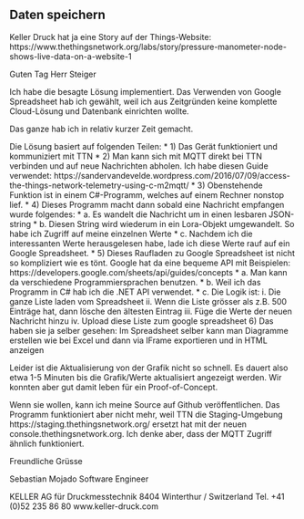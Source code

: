 ## Daten speichern


Keller Druck hat ja eine Story auf der Things-Website:
https://www.thethingsnetwork.org/labs/story/pressure-manometer-node-shows-live-data-on-a-website-1





Guten Tag Herr Steiger
 
Ich habe die besagte Lösung implementiert.
Das Verwenden von Google Spreadsheet hab ich gewählt, weil ich aus Zeitgründen keine komplette Cloud-Lösung und Datenbank einrichten wollte.

Das ganze hab ich in relativ kurzer Zeit gemacht.
 
Die Lösung basiert auf folgenden Teilen:
* 1)     Das Gerät funktioniert und kommuniziert mit TTN
* 2)     Man kann sich mit MQTT direkt bei TTN verbinden und auf neue Nachrichten abholen. Ich habe diesen Guide verwendet: https://sandervandevelde.wordpress.com/2016/07/09/access-the-things-network-telemetry-using-c-m2mqtt/
* 3)     Obenstehende Funktion ist in einem C#-Programm, welches auf einem Rechner nonstop lief.
* 4)     Dieses Programm macht dann sobald eine Nachricht empfangen wurde folgendes:
* a.     Es wandelt die Nachricht um in einen lesbaren JSON-string
* b.    Diesen String wird wiederum in ein Lora-Objekt umgewandelt. So habe ich Zugriff auf meine einzelnen Werte
* c.     Nachdem ich die interessanten Werte herausgelesen habe, lade ich diese Werte rauf auf ein Google Spreadsheet.
* 5)     Dieses Raufladen zu Google Spreadsheet ist nicht so kompliziert wie es tönt. Google hat da eine bequeme API mit Beispielen: https://developers.google.com/sheets/api/guides/concepts
* a.     Man kann da verschiedene Programmiersprachen benutzen.
* b.    Weil ich das Programm in C# hab ich die .NET API verwendet.
* c.     Die Logik ist:
                                          i.    Die ganze Liste laden vom Spreadsheet
                                         ii.    Wenn die Liste grösser als z.B. 500 Einträge hat, dann lösche den ältesten Eintrag
                                        iii.    Füge die Werte der neuen Nachricht hinzu
                                        iv.    Upload diese Liste zum google spreadsheet
6)     Das haben sie ja selber gesehen: Im Spreadsheet selber kann man Diagramme erstellen wie bei Excel und dann via IFrame exportieren und in HTML anzeigen
 
Leider ist die Aktualisierung von der Grafik nicht so schnell. Es dauert also etwa 1-5 Minuten bis die Grafik/Werte aktualisiert angezeigt werden. Wir konnten aber gut damit leben für ein Proof-of-Concept.
 
Wenn sie wollen, kann ich meine Source auf Github veröffentlichen. Das Programm funktioniert aber nicht mehr, weil TTN die Staging-Umgebung  https://staging.thethingsnetwork.org/ ersetzt hat mit der neuen console.thethingsnetwork.org. Ich denke aber, dass der MQTT Zugriff ähnlich funktioniert.

Freundliche Grüsse

Sebastian Mojado
Software Engineer

KELLER AG für Druckmesstechnik
8404 Winterthur / Switzerland
Tel. +41 (0)52 235 86 80
www.keller-druck.com
